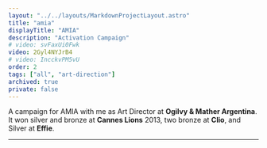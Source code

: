 ```yaml
---
layout: "../../layouts/MarkdownProjectLayout.astro"
title: "amia"
displayTitle: "AMIA"
description: "Activation Campaign"
# video: svFaxUi0Fwk
video: 2Gyl4NYJrB4
# video: IncckvPM5vU
order: 2
tags: ["all", "art-direction"]
archived: true
private: false
---
```


A campaign for AMIA with me as Art Director at **Ogilvy & Mather Argentina**.
It won silver and bronze at **Cannes Lions** 2013, two bronze at **Clio**, and Silver at **Effie**.

---


<section>
  <YTiframe
    title={frontmatter.title}
    video={frontmatter.video}
    loading="eager"
  />
</section>
